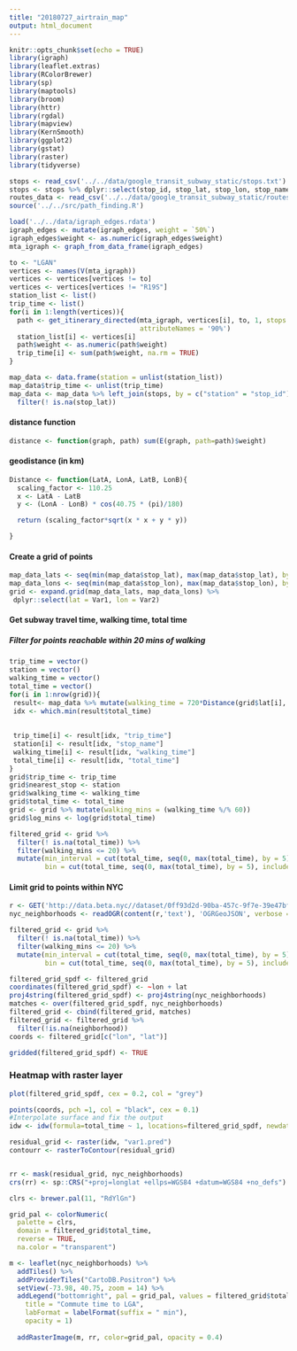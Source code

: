```yaml
---
title: "20180727_airtrain_map"
output: html_document
---
```


```r
knitr::opts_chunk$set(echo = TRUE)
library(igraph)
library(leaflet.extras)
library(RColorBrewer)
library(sp)
library(maptools)
library(broom)
library(httr)
library(rgdal)
library(mapview)
library(KernSmooth)
library(ggplot2)
library(gstat)
library(raster)
library(tidyverse)
```

```r
stops <- read_csv('../../data/google_transit_subway_static/stops.txt')
stops <- stops %>% dplyr::select(stop_id, stop_lat, stop_lon, stop_name)
routes_data <- read_csv('../../data/google_transit_subway_static/routes.txt')
source('../../src/path_finding.R')

load('../../data/igraph_edges.rdata')
igraph_edges <- mutate(igraph_edges, weight = `50%`)
igraph_edges$weight <- as.numeric(igraph_edges$weight)
mta_igraph <- graph_from_data_frame(igraph_edges)
```

```r
to <- "LGAN"
vertices <- names(V(mta_igraph))
vertices <- vertices[vertices != to]
vertices <- vertices[vertices != "R19S"]
station_list <- list()
trip_time <- list()
for(i in 1:length(vertices)){
  path <- get_itinerary_directed(mta_igraph, vertices[i], to, 1, stops = stops,
                                 attributeNames = '90%')
  station_list[i] <- vertices[i]
  path$weight <- as.numeric(path$weight)
  trip_time[i] <- sum(path$weight, na.rm = TRUE)
}

map_data <- data.frame(station = unlist(station_list))
map_data$trip_time <- unlist(trip_time)
map_data <- map_data %>% left_join(stops, by = c("station" = "stop_id")) %>%
  filter(! is.na(stop_lat))
```

#### distance function
```r
distance <- function(graph, path) sum(E(graph, path=path)$weight)
```

#### geodistance (in km)
```r
Distance <- function(LatA, LonA, LatB, LonB){
  scaling_factor <- 110.25
  x <- LatA - LatB
  y <- (LonA - LonB) * cos(40.75 * (pi)/180)

  return (scaling_factor*sqrt(x * x + y * y))

}
```

#### Create a grid of points
```r
map_data_lats <- seq(min(map_data$stop_lat), max(map_data$stop_lat), by=0.002)
map_data_lons <- seq(min(map_data$stop_lon), max(map_data$stop_lon), by=0.002)
grid <- expand.grid(map_data_lats, map_data_lons) %>%
 dplyr::select(lat = Var1, lon = Var2)
```

#### Get subway travel time, walking time, total time
##### Filter for points reachable within 20 mins of walking
```r
trip_time = vector()
station = vector()
walking_time = vector()
total_time = vector()
for(i in 1:nrow(grid)){
 result<- map_data %>% mutate(walking_time = 720*Distance(grid$lat[i], grid$lon[i], stop_lat, stop_lon), total_time = (walking_time + trip_time)/60)
 idx <- which.min(result$total_time)
 
 
 trip_time[i] <- result[idx, "trip_time"]
 station[i] <- result[idx, "stop_name"]
 walking_time[i] <- result[idx, "walking_time"]
 total_time[i] <- result[idx, "total_time"]
}
grid$trip_time <- trip_time
grid$nearest_stop <- station
grid$walking_time <- walking_time
grid$total_time <- total_time
grid <- grid %>% mutate(walking_mins = (walking_time %/% 60))
grid$log_mins <- log(grid$total_time)

filtered_grid <- grid %>% 
  filter(! is.na(total_time)) %>%
  filter(walking_mins <= 20) %>%
  mutate(min_interval = cut(total_time, seq(0, max(total_time), by = 5), include.lowest = TRUE),
         bin = cut(total_time, seq(0, max(total_time), by = 5), include.lowest = TRUE, labels = FALSE))
```

#### Limit grid to points within NYC
```r

r <- GET('http://data.beta.nyc//dataset/0ff93d2d-90ba-457c-9f7e-39e47bf2ac5f/resource/35dd04fb-81b3-479b-a074-a27a37888ce7/download/d085e2f8d0b54d4590b1e7d1f35594c1pediacitiesnycneighborhoods.geojson')
nyc_neighborhoods <- readOGR(content(r,'text'), 'OGRGeoJSON', verbose = F)

filtered_grid <- grid %>%
  filter(! is.na(total_time)) %>%
  filter(walking_mins <= 20) %>%
  mutate(min_interval = cut(total_time, seq(0, max(total_time), by = 5), include.lowest = TRUE),
         bin = cut(total_time, seq(0, max(total_time), by = 5), include.lowest = TRUE, labels = FALSE))

filtered_grid_spdf <- filtered_grid
coordinates(filtered_grid_spdf) <- ~lon + lat
proj4string(filtered_grid_spdf) <- proj4string(nyc_neighborhoods)
matches <- over(filtered_grid_spdf, nyc_neighborhoods)
filtered_grid <- cbind(filtered_grid, matches)
filtered_grid <- filtered_grid %>%
  filter(!is.na(neighborhood))
coords <- filtered_grid[c("lon", "lat")]

gridded(filtered_grid_spdf) <- TRUE
```


### **Heatmap with raster layer**
```r

plot(filtered_grid_spdf, cex = 0.2, col = "grey")

points(coords, pch =1, col = "black", cex = 0.1)
#Interpolate surface and fix the output
idw <- idw(formula=total_time ~ 1, locations=filtered_grid_spdf, newdata = filtered_grid_spdf)  # apply idw model for the data

residual_grid <- raster(idw, "var1.pred")
contourr <- rasterToContour(residual_grid)


rr <- mask(residual_grid, nyc_neighborhoods)
crs(rr) <- sp::CRS("+proj=longlat +ellps=WGS84 +datum=WGS84 +no_defs")

clrs <- brewer.pal(11, "RdYlGn")

grid_pal <- colorNumeric(
  palette = clrs,
  domain = filtered_grid$total_time,
  reverse = TRUE,
  na.color = "transparent")

m <- leaflet(nyc_neighborhoods) %>% 
  addTiles() %>% 
  addProviderTiles("CartoDB.Positron") %>% 
  setView(-73.98, 40.75, zoom = 14) %>%
  addLegend("bottomright", pal = grid_pal, values = filtered_grid$total_time,
    title = "Commute time to LGA",
    labFormat = labelFormat(suffix = " min"),
    opacity = 1)
  
  addRasterImage(m, rr, color=grid_pal, opacity = 0.4)
```




